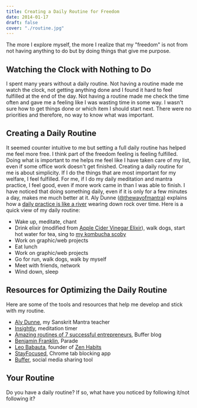 ```yaml
---
title: Creating a Daily Routine for Freedom
date: 2014-01-17
draft: false
cover: "./routine.jpg"
---
```


The more I explore myself, the more I realize that my "freedom" is not from not having anything to do but by doing things that give me purpose.

## Watching the Clock with Nothing to Do

I spent many years without a daily routine. Not having a routine made me watch the clock, not getting anything done and I found it hard to feel fulfilled at the end of the day. Not having a routine made me check the time often and gave me a feeling like I was wasting time in some way. I wasn't sure how to get things done or which item I should start next. There were no priorities and therefore, no way to know what was important.

## Creating a Daily Routine

It seemed counter intuitive to me but setting a full daily routine has helped me feel more free. I think part of the freedom feeling is feeling fulfilled. Doing what is important to me helps me feel like I have taken care of my list, even if some office work doesn't get finished. Creating a daily routine for me is about simplicity. If I do the things that are most important for my welfare, I feel fulfilled. For me, if I do my daily meditation and mantra practice, I feel good, even if more work came in than I was able to finish. I have noticed that doing something daily, even if it is only for a few minutes a day, makes me much better at it. Aly Dunne ([@thewayofmantra](https://twitter.com/thewayofmantra)) explains how a [daily practice is like a river](http://thewayofmantra.com/daily-practice-the-unstoppable-power/) wearing down rock over time. Here is a quick view of my daily routine:

*   Wake up, meditate, chant
*   Drink elixir (modified from [Apple Cider Vinegar Elixir](http://kaleuniversity.org/recipes/apple-cider-vinegar-elixir/)), walk dogs, start hot water for tea, sing to [my kombucha scoby](https://plus.google.com/+JoelTurnerGo/posts/UNyep6bPPCy)
*   Work on graphic/web projects
*   Eat lunch
*   Work on graphic/web projects
*   Go for run, walk dogs, walk by myself
*   Meet with friends, network
*   Wind down, sleep

## Resources for Optimizing the Daily Routine

Here are some of the tools and resources that help me develop and stick with my routine.

*   [Aly Dunne](http://thewayofmantra.com), my Sanskrit Mantra teacher
*   [Insightly](https://insighttimer.com/), meditation timer
*   [Amazing routines of 7 successful entrepreneurs](http://blog.bufferapp.com/the-daily-routines-of-famous-entrepreneurs-and-how-to-design-your-own-master-routine), Buffer blog
*   [Benjamin Franklin](http://www.parade.com/35748/parade/what-was-benjamin-franklins-daily-routine/), Parade
*   [Leo Babauta](http://leobabauta.com/), founder of [Zen Habits](http://zenhabits.net/)
*   [StayFocused](https://chrome.google.com/webstore/detail/stayfocusd/laankejkbhbdhmipfmgcngdelahlfoji), Chrome tab blocking app
*   [Buffer](http://bufferapp.com), social media sharing tool

## Your Routine

Do you have a daily routine? If so, what have you noticed by following it/not following it?